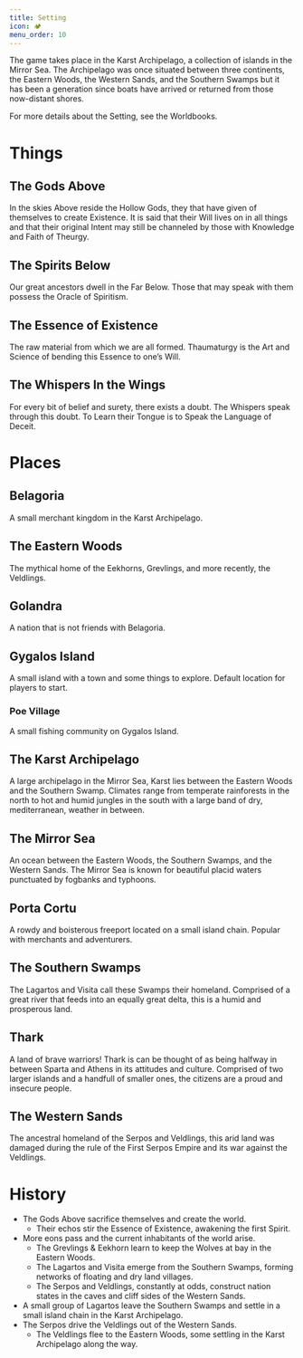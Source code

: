```yaml
---
title: Setting
icon: 🏕️
menu_order: 10
---
```


The game takes place in the Karst Archipelago, a collection of islands in the Mirror Sea. The Archipelago was once situated between three continents, the Eastern Woods, the Western Sands, and the Southern Swamps but it has been a generation since boats have arrived or returned from those now-distant shores.

For more details about the Setting, see the Worldbooks.

# Things

## The Gods Above

In the skies Above reside the Hollow Gods, they that have given of themselves to create Existence. It is said that their Will lives on in all things and that their original Intent may still be channeled by those with Knowledge and Faith of Theurgy.

## The Spirits Below

Our great ancestors dwell in the Far Below. Those that may speak with them possess the Oracle of Spiritism.

## The Essence of Existence

The raw material from which we are all formed. Thaumaturgy is the Art and Science of bending this Essence to one’s Will.

## The Whispers In the Wings

For every bit of belief and surety, there exists a doubt. The Whispers speak through this doubt. To Learn their Tongue is to Speak the Language of Deceit.

# Places

## Belagoria

A small merchant kingdom in the Karst Archipelago.

## The Eastern Woods

The mythical home of the Eekhorns, Grevlings, and more recently, the Veldlings.

## Golandra

A nation that is not friends with Belagoria.

## Gygalos Island

A small island with a town and some things to explore. Default location for players to start.

### Poe Village

A small fishing community on Gygalos Island.

## The Karst Archipelago

A large archipelago in the Mirror Sea, Karst lies between the Eastern Woods and the Southern Swamp. Climates range from temperate rainforests in the north to hot and humid jungles in the south with a large band of dry, mediterranean, weather in between.

## The Mirror Sea

An ocean between the Eastern Woods, the Southern Swamps, and the Western Sands. The Mirror Sea is known for beautiful placid waters punctuated by fogbanks and typhoons.

## Porta Cortu

A rowdy and boisterous freeport located on a small island chain. Popular with merchants and adventurers.

## The Southern Swamps

The Lagartos and Visita call these Swamps their homeland. Comprised of a great river that feeds into an equally great delta, this is a humid and prosperous land.

## Thark

A land of brave warriors! Thark is can be thought of as being halfway in between Sparta and Athens in its attitudes and culture. Comprised of two larger islands and a handfull of smaller ones, the citizens are a proud and insecure people.

## The Western Sands

The ancestral homeland of the Serpos and Veldlings, this arid land was damaged during the rule of the First Serpos Empire and its war against the Veldlings.

# History

- The Gods Above sacrifice themselves and create the world.
  - Their echos stir the Essence of Existence, awakening the first Spirit.
- More eons pass and the current inhabitants of the world arise.
  - The Grevlings & Eekhorn learn to keep the Wolves at bay in the Eastern Woods.
  - The Lagartos and Visita emerge from the Southern Swamps, forming networks of floating and dry land villages.
  - The Serpos and Veldlings, constantly at odds, construct nation states in the caves and cliff sides of the Western Sands.
- A small group of Lagartos leave the Southern Swamps and settle in a small island chain in the Karst Archipelago.
- The Serpos drive the Veldlings out of the Western Sands.
  - The Veldlings flee to the Eastern Woods, some settling in the Karst Archipelago along the way.
